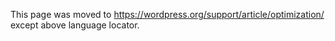 {{Languages|
{{en|WordPress Optimization}}
{{ja|WordPress_の最適化}}
}}
This page was moved to https://wordpress.org/support/article/optimization/ except above language locator.
<!--
Whether you run a high traffic WordPress installation or a small blog on a low cost shared host, you should optimize WordPress and your server to run as efficiently as possible. This article provides a broad overview of WordPress optimization with specific recommended approaches. However, it's not a detailed technical explanation of each aspect.

If you need a '''quick fix now''', go straight to the [[WordPress_Optimization#Caching|Caching section]], you'll get the biggest benefit for the smallest hassle there. If you want to get started on a more thorough optimization process immediately, go to [[WordPress_Optimization#How_Do_You_Improve_Performance_in_WordPress|How Do You Improve Performance in WordPress]].

A broad overview of the topic of performance is included below in [[WordPress_Optimization#What_Affects_Performance|What Affects Performance]] and [[WordPress_Optimization#How_Do_You_Measure_Performance.3F|How Do You Measure Performance]]. Many of the techniques discussed here also apply to WordPress Multisite (MU).

== What Affects Performance ==

=== Hosting ===

The optimization techniques available to you will depend on your hosting setup. 

==== Shared Hosting ====

This is the most common type of hosting. Your site will be hosted on a server along with many others. The hosting company manage the web server for you, so you have very little control over server settings and so on. The areas most relevant to this type of hosting are: [[WordPress Optimization/Caching|Caching]], [[WordPress Optimization/WordPress Performance|WordPress Performance]] and [[WordPress Optimization/Offloading|Offloading]]

==== Virtual Hosting and Dedicated Servers ====

With this hosting scenario, you have control over your own server. The server might be a dedicated piece of hardware or one of many virtual servers sharing the same physical hardware. In addition to the areas above ([[WordPress Optimization/Caching|caching]] and [[WordPress Optimization/WordPress Performance|WordPress performance]], the key areas of interest here are: [[WordPress Optimization/Server Optimization|Server Optimization]] and  * [[WordPress Optimization/Offloading|Offloading]]

==== Number of Servers ====

Once you're dealing with very high traffic situations it may be necessary to employ multiple servers. If you're at this level, you should already have employed all of the applicable techniques listed above.

The WordPress database can be easily moved to a different server and only requires a small change to the config file. Likewise images and other static files can be moved to alternative servers (see [[WordPress Optimization/Offloading|offloading]]).

[http://aws.amazon.com/elasticloadbalancing/ Amazon's Elastic Load Balancer] can help spread traffic across multiple web servers but requires a higher level of expertise. If you're employing multiple database servers, the [[HyperDB]] class provides a drop-in replacement for the standard [[Class_Reference/wpdb|WPDB class]] and can handle multiple database servers in both replicated and partitioned structures.

==== Hardware Performance ====

Your hardware capability will have a huge impact on your site performance. The number of processors, the processor speed, the amount of available memory and disk space as well as the disk storage medium. Hosting providers generally offer higher performance for a higher price.

One innovation in hosting is the use of Solid State Drives or SSDs which are faster than traditional magnetic media. [[Installing_WordPress#Installing_WordPress_at_DigitalOcean|Digital Ocean]] offers affordable SSD hosting and Amazon has recently added SSD hosting to its cloud offerings.

=== WordPress Configuration ===

Your theme will have a huge impact on the performance of your site. A fast, lightweight theme will perform much more efficiently than a heavy graphic-laden inefficient one.

The number of plugins and their performance will also have a huge impact on your site's performance. Deactivating and deleting unnecessary plugins is very important way to improve performance.

=== Software performance ===

Making sure you are using the latest software is also important - as software upgrades often fix bugs and enhance performance. Making sure you're running the latest version of Linux (or Windows), Apache, MySQL/MariaDB and PHP is very important. 

Keeping up with WordPress upgrades is also important.

=== Server Load ===

The amount of traffic on your server and how its configured to handle the load will have a huge impact as well. For example, if you don't use a caching solution, performance will slow to a halt as additional page requests come in and stack up, often crashing your web or database server. If configured properly, most hosting solutions can handle very high traffic. Offloading traffic to other servers can also reduce server load.

Abusive traffic such as login attacks, image leaking (other sites linking to your image files from high traffic pages) or DoS attacks can also increase server load. Identifying and blocking these attacks is very important.

=== Size of Graphics ===

Making sure the images in your posts are optimized for the web can save time, bandwidth and increase your search engine ranking.

=== Geographical distance ===

The distance between your server and your website visitors also has an impact on perceived performance. A Content Delivery Network or CDN can mirror static files and images across various geographic regions so that all of your site visitors have optimal performance.

== How Do You Measure Performance? ==

* [http://developers.google.com/speed/pagespeed/insights/ Google PageSpeed] is an excellent way to measure your WordPress site's performance and receive clear, specific feedback on how to make improvements.
* [http://newrelic.com/php/wordpress New Relic] also provides a free library for measuring server performance in PHP and MySQL/MariaDB
* [http://linuxaria.com/howto/understanding-the-top-command-on-linux Linux Top] provides a dashboard for your server's real time performance.
* If using Varnish Cache, [https://www.varnish-cache.org/docs/trunk/reference/varnishstat.html VarnishStat] helps assess the performance aspects of your caching tools.
* [http://www.zend.com/en/products/server/z-ray-use-cases Zend Server Z-Ray] provides X-Ray vision and deep insight into your WordPress PHP application 
===Tools for Performance Testing===
* [http://developers.google.com/speed/pagespeed/insights/ Google Developers: PageSpeed Insights]
* [http://www.mozilla.com/firefox/ Mozilla Firefox] + [http://getfirebug.com/ Firebug] + [http://stevesouders.com/hammerhead/ Hammerhead]
* [http://developer.yahoo.com/yslow/ Yahoo! YSlow]
* [http://www.google.com/chrome Google Chrome] + [http://code.google.com/webtoolkit/speedtracer/ Google Speed Tracer]
* [http://tools.pingdom.com/ Pingdom]
* [http://www.webpagetest.org/test WebPagetest]
* [http://redbot.org/ Resource Expert Droid]
* [http://www.procata.com/cachetest/ Web Caching Tests]
* [http://www.port80software.com/tools/compresscheck.asp Port80 Compression Check]
* [http://www.gidnetwork.com/tools/gzip-test.php A simple online web page compression / deflate / gzip test tool]
* [http://www.websiteoptimization.com/services/analyze/ Web Page Analyzer]

== How Do You Improve Performance in WordPress ==

If you need a '''quick fix now''', go straight to the [[WordPress_Optimization#Caching|Caching section]], you'll get the biggest benefit for the smallest hassle there. 

=== Optimizing Your WordPress Configuration ===

==== Minimizing Plugins ====
The first and easiest way to improve WordPress performance is '''plugins'''. Deactivate and delete any unnecessary plugins. Try selectively disabling plugins to measure server performance. Is one of your plugins significantly affecting your site's performance?

Then you can look at '''optimizing plugins'''. Are plugins coded inefficiently? Do they repeat unnecessary database queries? WordPress has its own caching system, so generally speaking, using functions like get_option(), update_option() and so on will be faster than writing SQL.

==== Themes ====

After plugins come '''theme optimization'''. 

* Image Files
** Are there any unnecessary images? (e.g. Can you replace some of the images with text?)
** Make sure all image files are optimized. Choose the correct format (JPG/PNG/GIF) for the type of image.

* Total File Number/Size
** Can you reduce the number of files needed to display the average page on your site?
** Combine multiple CSS files into a single, optimized file.
** Minify CSS and JavaScript files.
** If necessary, look into [https://wordpress.org/plugins/tags/minify plugins to help this process].

* Query Reduction/Optimization
** Can static values be '''hardcoded''' into your themes? This will mean you have to edit code every time you make changes, but for generally static areas, this can be a good trade off.
*** For example, your site charset, site title, and so on. 
*** Can you hardcode menus that rarely change? Avoiding functions like wp_list_pages() for example. 

We have seen themes which put 3x extra load to the server. Turned out it caused 3x more database queries - which is bad in itself. Then we found out that some of the queries are unoptimized. Not good.

You can also use [[WordPress Optimization/Offloading|offloading]] to optimize your theme.

=== Let Someone Else Do It ===
Using a Managed Hosting solution such as [http://wordpress.com WordPress.com], [https://pagely.com Pagely] or [http://wpengine.com WPEngine] takes advantage of the hard work and expertise of service providers to do the heavy lifting of optimization for you.

=== Upgrade Hardware ===

Paying more for higher service levels at your hosting provider can be very effective. Increasing memory (RAM) or switching to a host with Solid State Drives (SSD) e.g. Digital Ocean can make a big difference. Increased number of processors and processor speed will also help.

=== Optimize Software ===

Make sure you are running the latest operating system version e.g. Linux, Windows and the latest web server e.g. Apache, database e.g. MySQL server and PHP. 

'''DNS''': Don't run a DNS on your WordPress server. Use a commercial service for DNS such as Amazon's Route 53 or your domain registrar's free offering. Using a service such as Amazon can also make switching between backup servers during maintenance or emergencies much easier. It also provides a degree of fault tolerance. If you host your DNS on external servers this will reduce the load on your primary web server. It's a simple change, but it will offload some traffic and cpu load. 

'''Web Server''': Your web server can be configured to increase performance. There are a range of techniques from web server caching to setting cache headers to reduce load per visitor. Search for your specific web server optimizations (for example, search for "apache optimization" for more info). Some web servers have higher speed versions you can pay for such as [http://www.litespeedtech.com/products/litespeed-web-server/features/apache-drop-in-replacement Apache Litespeed]. There are also a number of ways to tune Apache for higher performance based on your particular hosting and site configuration, e.g. Memcache.

'''PHP''': There are various PHP accelerators available which can dramatically improve performance of your PHP files. This will apply to all PHP files, not just your WordPress installation. Search for PHP optimization for more information, f.e. [http://php.net/apc APC].

'''MySQL/MariaDB''': MySQL or MariaDB optimization is a black art in itself. A few simple changes to the query cache settings can have a dramatic effect on WordPress performance because WordPress repeats a lot of queries on every request. Search for mysql optimization for more.

A great example of how WordPress has been optimized was presented by [http://wordpress.tv/2012/09/01/iliya-polihronov-high-performance-wordpress/ Iliya Polihronov at WordCamp San Francisco 2012]. Iliya, among other things, does server optimization for WordPress.com.

Don't run a mail server on your WordPress server. For your contact form, use something like  Contact Form 7 with free Mailgun.

=== Caching ===

==== Caching Plugins ====

[https://wordpress.org/plugins/tags/caching Caching plugins] can be easily installed and will cache your WordPress posts and pages as static files. These static files are then served to users, reducing the processing load on the server. This can improve performance several hundred times over for fairly static pages.

When combined with a system level page cache such as Varnish, this can be quite powerful. If your posts/pages have a lot of dynamic content configuring caching can be more complex.

==== Server-side Caching ====

Caching data at the server level is more complex than using basic WordPress cache plugins, but this approach is generally much more effective, and is therefore used widely among high traffic websites. The simpler solutions cache data locally on the origin server, while more complex and involved systems may use multiple caching servers (also known as reverse proxy servers) that are placed "in front" of the web server where the WordPress installation is actually running.

<strong>OPcode Caching (PHP OPcache)</strong>

Because WordPress is PHP-based, it contains a large amount of code that must be "parsed" by PHP on every single page load; if you are using a heavy theme or plugin, or a large number of plugins, the amount of PHP code grows exponentially.

In many server environments (especially shared hosting), this "parse" time can greatly affect performance, adding several seconds to the total time it takes to finish loading a page. This is where OPcode caching can help, sometimes drastically, as it avoids the need to (re)parse PHP code too often, by way of "caching" the PHP content in a temporary cache.

Throughout its lifetime, PHP has supported various OPcode caching extensions. For many years, the most popular one was called Zend, which was a proprietary third party script, followed by APC, which was also maintained by a third party. However, upon the release of PHP 5.5, Zend decided to open-source their code and contribute it entirely to the PHP project, at which point it was included (and enabled by default) as part of PHP installations.

<blockquote>OPcache improves PHP performance by storing precompiled script bytecode in shared memory, thereby removing the need for PHP to load and parse scripts on each request. -- [https://secure.php.net/manual/en/intro.opcache.php PHP.net]</blockquote>

This is one of the reasons why it is so important to upgrade your PHP version. Many web hosts allow you to upgrade by request, while others do it automatically. And while OPcache is supported by PHP 5.5+ it has several more options available in PHP 7+ (along with generally faster PHP performance), so it's a good idea to stay as updated as possible.

<strong>Memory-based Caching</strong>

* [https://redis.io Redis]: (pending)

* [https://memcached.org Memcached]: (pending)

* [https://secure.php.net/manual/en/book.memcache.php Memcache]: (pending)

* [https://varnish-cache.org Varnish]: stores pre-built pages in memory and serve them quickly without requiring execution of the Apache, PHP, WordPress stack. As described within, using a plugin for comments such as Disqus instead of native WordPress comments can assist Varnish by not requiring your readers to login to WordPress and increasing the number of page views that Varnish can serve out of the cache.

==== Browser Caching ====

'''Browser caching''' can help to reduce server load by reducing the number of requests per page. For example, by setting the correct file headers on files that don't change (static files like images, CSS, JavaScript etc) browsers will then cache these files on the user's computer. This technique allows the browser to check to see if files have changed, instead of simply requesting them. The result is your web server can answer many more 304 responses, confirming that a file is unchanged, instead of 200 responses, which require the file to be sent. 

Look into HTTP Cache-Control (specifically max-age) and Expires headers, as well as [http://en.wikipedia.org/wiki/HTTP_ETag Entity Tags] for more information.

====  Further Reading ====

* [http://developer.yahoo.com/performance/rules.html Best Practices for Speeding Up Your Web Site] - Expires / Cache-Control Header and ETags (by Yahoo! Developer Network)
* [http://www.websiteoptimization.com/speed/tweak/cache/ WebSiteOptimization.com: Use Server Cache Control to Improve Performance]

=== Offloading ===

==== Use a content Delivery Network (CDN) ====

Using a CDN can greatly reduce the load on your website. Offloading the searching and delivery of images, javascript, css and theme files to a CDN is not only faster but takes great load off your WordPress server's own app stack. A CDN is most effective if used in conjunction with a [https://wordpress.org/plugins/tags/caching caching plugin].

[https://www.cloudflare.com Cloudflare] is a popular Content Delivery Network, which also offers Internet Security services. Plans start from free, but additional features are available for extra costs. Cloudflare is a fixed-cost CDN, meaning they charge by features instead of usage. Cloudflare allows you to route your sites traffic through their network before coming back to your origin host. On Cloudflare's Knowledge Base they have have a guide on how to [https://support.cloudflare.com/hc/en-us/articles/228503147-Speed-Up-WordPress-and-Improve-Performance Speed Up WordPress and Improve Performance] whilst using their service.

[http://aws.amazon.com/cloudfront/ Amazon Cloudfront] uses the Amazon S3 service to provide Content Delivery Network (CDN) functionality for your static files. A CDN is a service which caches your static files on numerous web servers around the world. Providing faster download performance for your users no matter where they are. It's recommended that you use Cloudfront in tandem with S3 and not only S3 alone; the costs are not significantly different. 
[http://www.maxcdn.com/ MaxCDN] is a pay-per-usage Content Delivery Network (CDN) similar to Amazon Cloudfront. Among the differences are support for Video-on-demand as well as "mirroring" (no uploading required) of files, although you can upload them if you prefer. 

There are other CDN providers out there, so do some online searching, and you will more that may suit your needs.

==== Static Content ====

Any static files can be offloaded to another server. For example, any static images, JavaScript or CSS files can be moved to a different server. This is a common technique in very high performance systems (Google, Flickr, YouTube, etc) but can also be helpful for smaller sites where a single server is struggling. Also, moving this content onto different hostnames can lay the groundwork for multiple servers in the future.

Some web servers are optimized to serve static files and can do so far more efficiently than more complex web servers like Apache, for example [http://en.wikipedia.org/wiki/Lighttpd lighttpd].

[http://aws.amazon.com/s3/ Amazon Simple Storage Service (S3)] is a dedicated static file hosting service on a pay-per-usage basis. With no minimum costs, it might be practical for lower traffic sites which are reaching the peak that a shared or single server can handle.

==== Multiple Hostnames ====

There can also be user improvements by splitting static files between multiple hostnames. Most browser will only make 2 simultaneous requests to a server, so if you page requires 16 files they will be requested 2 at a time. If you spread that between 4 host names they will be requested 8 at a time. This can reduce page loading times for the user, but it can increase server load by creating more simultaneous requests. Also, known is "pipelining" can often saturate the visitor's internet connection if overused.

Offloading images is the easiest and simplest place to start. All images files could be evenly split between three hostnames (assets1.yoursite.com, assets2.yoursite.com, assets3.yoursite.com for example). As traffic grows, these hostnames could be moved to your own server. Note: Avoid picking a hostname at random as this will affect browser caching and result in more traffic and may also create excessive DNS lookups which do carry a performance penalty.

Likewise any static JavaScript and CSS files can be offloaded to separate hostnames or servers.

==== Feeds ====

Your feeds can quite easily be offloaded to an external service. Feed tracking services like [http://feedburner.google.com/ Google FeedBurner] will do this automatically, the Feedburner servers will handle all the feed traffic and only update the feed from your site every few minutes. This can be a big traffic saver.

Likewise you could offload your own feeds to a separate server (feeds.yoursite.com for example) and then handle your own feed stats / advertising.

==== Free Hosting Services ====

It may be possible to host some of your files on external servers for free. For example, popular image hosting web sites like [http://flickr.com/ Flickr] provide image hosting at no cost. Even offloading your most popular images to a free service could significantly reduce the impact on your main server.

However, there is a very important issue to consider when using a free service to offload your images. Since most of the popular services are actually photo sharing sites, copyright becomes a concern. Be sure to read the service disclaimer and decide if it suits you. Moreover, you may not want your images exposed to the users of the photo sharing site.

Consider that free image hosting services are recently becoming a less viable choice since traffic from them is often blocked by corporate networks.

==== Further Reading ====

* Using Amazon S3 / Cloudfront to offload images: [http://www.larre.com/2010/01/24/amazon-s3-and-cloudfront-with-wordpress-and-dreamhost/ Amazon S3 and CloudFront with WordPress], 
* [http://www.codinghorror.com/blog/archives/000807.html Reducing Your Website's Bandwidth Usage]

=== Database Tuning ===

==== Cleaning Your Database ====

Many plugins can help you reduce extra clutter in your database. 

You can also instruct WordPress to [http://codex.wordpress.org/Revisions minimize the number of  revisions] that it saves of your posts and pages.

== Additional Resources ==

=== Further Reading ===
* [http://codex.wordpress.org/High_Traffic_Tips_For_WordPress High Traffic Tips for WordPress]
* [http://yourescapefrom9to5.com/16-tips-to-improve-wordpress-site-performance-infographic 16 Quick Tips to Improve WordPress Performance – INFOGRAPHIC]
* [http://techtage.com/2013/09/speeding-up-wordpress-sites/ 17 Ways to Optimize and Speed Up WordPress Sites]
* [http://www.codeinwp.com/blog/ways-to-speed-up-wordpress/ 11 Ways to Speed Up WordPress]
* [http://www.i-marco.nl/weblog/archive/2007/05/27/on_a_quest_for_ultimate_websit On a quest for ultimate website performance]
* [http://www.whoishostingthis.com/blog/2013/11/28/speed-up-wordpress-infographic/ WordPress Optimization Infographic]
* [http://www.danielesalamina.it/ottimizza-le-prestazioni-del-tuo-blog-con-yslow Vuoi Ottimizzare le Prestazioni del tuo Blog? Prova con YSlow]
* [https://hostingfacts.com/how-to-speed-up-your-website/ 21 easy tweaks to make your WP site load faster]
* [https://www.mavenecommerce.com/blog/speed-up-wordpress-website-with-image-optimization/ How to Speed Up WordPress Website with Image Optimization]
* [http://startbloggingonline.com/speed-up-wordpress/ Speeding up WordPress load from 4.23s to 1.33s (Case Study)]
* [http://www.prelovac.com/vladimir/wordpress-optimization-guide 10 tips for better WordPress optimization]
* [http://storecrowd.com/blog/wordpress-optimisation/ WordPress 2.8 Optimization Guide - Benchmarking, Server Setup, Caching & reducing Queries]
* [http://beerpla.net/2009/06/09/how-to-make-your-site-lightning-fast-by-compressing-deflategzip-your-html-javascript-css-xml-etc-in-apache/ How To Make Your Site Lightning Fast* By Compressing (deflate/gzip) Your HTML, Javascript, CSS, XML, etc In Apache]
* [http://raiolanetworks.es/blog/5-razones-para-optimizar-wordpress/ 5 razones para optimizar Wordpress]
* [https://www.mklibrary.com/technology/professional-blogging-comprehensive-guide-optimizing-wordpress/ Comprehensive Guide to Optimizing WordPress on cPanel]
* [http://developer.yahoo.com/performance/ Yahoo! Developer Network: Exceptional Performance]

=== WordCamp Performance Presentations ===
* [http://wordpress.tv/2012/09/01/iliya-polihronov-high-performance-wordpress/ High Performance WordPress = Iliya Polihronov]
* [http://www.slideshare.net/AlmogBaku/wordpress-optimization-16678718 WordPress Optimization from WordCamp Israel 2013]
* [http://onemansblog.com/2007/08/16/wordcamp-2007-hyperdb-and-high-performance-wordpress/ WordCamp 2007 Video of the Presentation on HyperDB and High Performance]
* [http://barry.wordpress.com/2007/07/22/high-performance-wordpress/ Copy of the Slides on HyperDB and High Performance]
* [http://www.slideshare.net/AndreaCardinali/50-tips-su-web-performance-optimization-per-siti-ad-alto-traffico-wpcamp-bologna-2013 50 tips su Web  Performance Optimization per siti ad alto traffico WordCamp Bologna (Italy) 2013 ]

[[Category:Advanced Topics]]
[[Category:Plugins]]
[[Category:WordPress Optimization]]
-->
